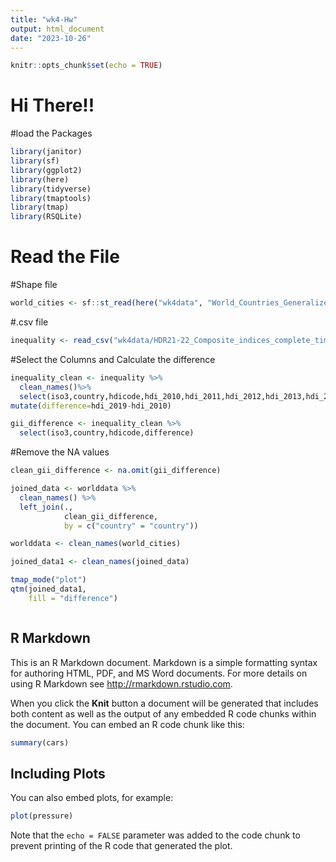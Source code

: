 ```yaml
---
title: "wk4-Hw"
output: html_document
date: "2023-10-26"
---
```


```r
knitr::opts_chunk$set(echo = TRUE)
```
# Hi There!!
#load the Packages
```r
library(janitor)
library(sf)
library(ggplot2)
library(here)
library(tidyverse)
library(tmaptools)
library(tmap)
library(RSQLite)
``` 
# Read the File
#Shape file
```r
world_cities <- sf::st_read(here("wk4data", "World_Countries_Generalized", "World_Countries_Generalized.shp"))
```

#.csv file
```r
inequality <- read_csv("wk4data/HDR21-22_Composite_indices_complete_time_series.csv", locale = locale(encoding = "latin1"), na = "")
```
#Select the Columns and Calculate the difference
```r
inequality_clean <- inequality %>%
  clean_names()%>%
  select(iso3,country,hdicode,hdi_2010,hdi_2011,hdi_2012,hdi_2013,hdi_2014,hdi_2015,hdi_2016,hdi_2017,hdi_2018,hdi_2019) %>%
mutate(difference=hdi_2019-hdi_2010)
```
```r
gii_difference <- inequality_clean %>%
  select(iso3,country,hdicode,difference)
```
#Remove the NA values 
```r
clean_gii_difference <- na.omit(gii_difference)
```
```r
joined_data <- worlddata %>% 
  clean_names() %>%
  left_join(., 
            clean_gii_difference,
            by = c("country" = "country"))
```
```r
worlddata <- clean_names(world_cities)
```
```r
joined_data1 <- clean_names(joined_data)
```


```r

tmap_mode("plot")
qtm(joined_data1, 
    fill = "difference")
```


```r

```

## R Markdown

This is an R Markdown document. Markdown is a simple formatting syntax for authoring HTML, PDF, and MS Word documents. For more details on using R Markdown see <http://rmarkdown.rstudio.com>.

When you click the **Knit** button a document will be generated that includes both content as well as the output of any embedded R code chunks within the document. You can embed an R code chunk like this:

```r
summary(cars)
```

## Including Plots

You can also embed plots, for example:

```r
plot(pressure)
```

Note that the `echo = FALSE` parameter was added to the code chunk to prevent printing of the R code that generated the plot.
